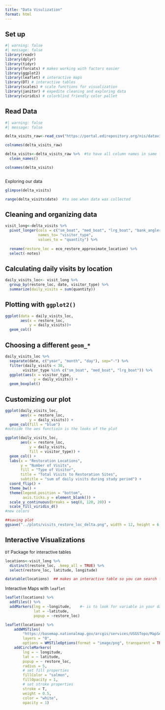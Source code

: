 ```yaml
---
title: "Data Visulization"
format: html
---
```


## Set up 
```r
#| warning: false
#| message: false
library(readr)
library(dplyr)
library(tidyr)
library(forcats) # makes working with factors easier
library(ggplot2)
library(leaflet) # interactive maps
library(DT) # interactive tables
library(scales) # scale functions for visualization
library(janitor) # expedite cleaning and exploring data
library(viridis) # colorblind friendly color pallet
```

## Read Data
```r
#| warning: false
#| message: false

delta_visits_raw<-read_csv("https://portal.edirepository.org/nis/dataviewer?packageid=edi.587.1&entityid=cda8c1384af0089b506d51ad8507641f")

colnames(delta_visits_raw)

delta_visits<-delta_visits_raw %>%  #to have all column names in same format
  clean_names()

colnames(delta_visits)



```


Exploring our data
```r
glimpse(delta_visits)

range(delta_visits$date)  #to see when data was collected 

```

## Cleaning and organizing data
```r
visit_long<-delta_visits %>%
  pivot_longer(cols = c("sm_boat", "med_boat", "lrg_boat", "bank_angler", "scientist","cars"),
               names_to= "visitor_type",
               values_to = "quantity") %>% 
  
  rename(restore_loc = eco_restore_approximate_location) %>% 
  select(-notes)

```


## Calculating daily visits by location

```r
daily_visits_loc<- visit_long %>%
  group_by(restore_loc, date, visitor_type) %>%
  summarize(daily_visits = sum(quantity))
```

## Plotting with `ggplot2()`

```r

ggplot(data = daily_visits_loc, 
       aes(x = restore_loc, 
           y = daily_visits))+
  geom_col()


```


## Choosing a different `geom_*`

```r
daily_visits_loc %>% 
  separate(date, c("year", "month", "day"), sep="-") %>%
  filter(daily_visits < 30,
        visitor_type %in% c("sm_boat", "med_boat", "lrg_boat")) %>%
  ggplot(aes(x = visitor_type,
             y = daily_visits)) + 
  geom_boxplot()

```

## Customizing our plot

```r
ggplot(daily_visits_loc,
       aes(x = restore_loc,
           y = daily_visits)) +
  geom_col(fill = "blue")
#outside the aes functioin is the looks of the plot

```



```r
ggplot(daily_visits_loc,
       aes(x = restore_loc,
           y = daily_visits,
           fill = visitor_type)) + 
  geom_col() + 
  labs(x = "Restoration Locations",
       y = "Number of Visits",
       fill = "Type of Visitor",
       title = "Total Visits to Restoration Sites",
       subtitle = "sum of daily visits during study period") +
  coord_flip() + 
  theme_bw() +
  theme(legend.position = "bottom",
        axis.ticks.y = element_blank()) + 
  scale_y_continuous(breaks = seq(0, 120, 20)) +
  scale_fill_viridis_d() 
#new colors

##saving plot
ggsave("../plots/visits_restore_loc_delta.png", width = 12, height = 6, units= "in")


```


## Interactive Visualizations
`DT` Package for interactive tables

```r

locations<-visit_long %>%
  distinct(restore_loc, .keep_all = TRUE) %>%
  select(restore_loc, latitude, longitude)


```



```r
datatable(locations)  ## makes an interactive table so you can search for something

```


Interactive Maps with `leaflet`

```r
leaflet(locations) %>% 
  addTiles() %>%
  addMarkers(lng = ~longitude,    #~ is to look for variable in your data
             lat = ~latitude,
             popup = ~restore_loc)

```


```r
leaflet(locations) %>%
    addWMSTiles(
        "https://basemap.nationalmap.gov/arcgis/services/USGSTopo/MapServer/WmsServer",
        layers = "0",
        options = WMSTileOptions(format = "image/png", transparent = TRUE)) %>%
    addCircleMarkers(
        lng = ~ longitude,
        lat = ~ latitude,
        popup = ~ restore_loc,
        radius = 5,
        # set fill properties
        fillColor = "salmon",
        fillOpacity = 1,
        # set stroke properties
        stroke = T,
        weight = 0.5,
        color = "white",
        opacity = 1)
```







































